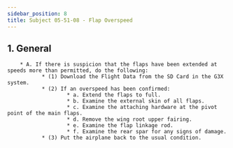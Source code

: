 ```yaml
---
sidebar_position: 8
title: Subject 05-51-08 - Flap Overspeed
---
```


## 1. General 

        * A. If there is suspicion that the flaps have been extended at speeds more than permitted, do the following:
               * (1) Download the Flight Data from the SD Card in the G3X system.
               * (2) If an overspeed has been confirmed:
                       * a. Extend the flaps to full.
                       * b. Examine the external skin of all flaps.
                       * c. Examine the attaching hardware at the pivot point of the main flaps.
                       * d. Remove the wing root upper fairing.
                       * e. Examine the flap linkage rod.
                       * f. Examine the rear spar for any signs of damage.
               * (3) Put the airplane back to the usual condition.